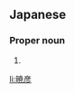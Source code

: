 ==Japanese==
{{ja-kanjitab|あき|ひこ}}

===Proper noun===
{{ja-pos|あきひこ|proper}}

# {{given name|male|lang=ja|sort=あきひこ}}

[[li:暁彦]]